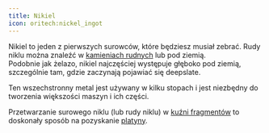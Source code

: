 ```yaml
---  
title: Nikiel  
icon: oritech:nickel_ingot  
---  
```


Nikiel to jeden z pierwszych surowców, które będziesz musiał zebrać. Rudy niklu można znaleźć w [kamieniach rudnych](../resources/ore_boulder) lub pod ziemią.  
Podobnie jak żelazo, nikiel najczęściej występuje głęboko pod ziemią, szczególnie tam, gdzie zaczynają pojawiać się deepslate.  

Ten wszechstronny metal jest używany w kilku stopach i jest niezbędny do tworzenia większości maszyn i ich części.  

Przetwarzanie surowego niklu (lub rudy niklu) w [kuźni fragmentów](../processing/fragment_forge) to doskonały sposób na pozyskanie [platyny](../resources/platinum).  
